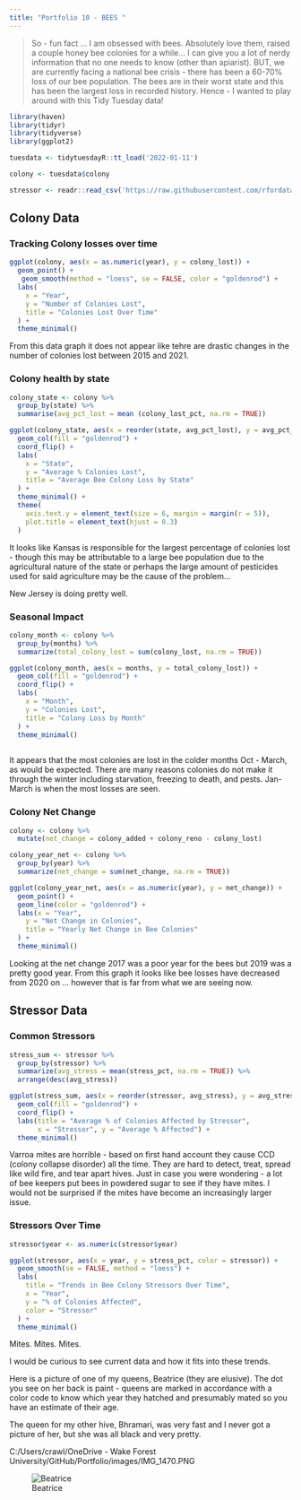 ```yaml
---
title: "Portfolio 10 - BEES "
---
```


> So - fun fact ... I am obsessed with bees. Absolutely love them, raised a couple honey bee colonies for a while... I can give you a lot of nerdy information that no one needs to know (other than apiarist). BUT, we are currently facing a national bee crisis - there has been a 60-70% loss of our bee population. The bees are in their worst state and this has been the largest loss in recorded history. Hence - I wanted to play around with this Tidy Tuesday data!


```r
library(haven)
library(tidyr)
library(tidyverse)
library(ggplot2)
```

```r

tuesdata <- tidytuesdayR::tt_load('2022-01-11')

colony <- tuesdata$colony

```

```r
stressor <- readr::read_csv('https://raw.githubusercontent.com/rfordatascience/tidytuesday/main/data/2022/2022-01-11/stressor.csv')

```
## Colony Data 

### Tracking Colony losses over time 

```r
ggplot(colony, aes(x = as.numeric(year), y = colony_lost)) +
  geom_point() + 
   geom_smooth(method = "loess", se = FALSE, color = "goldenrod") +
  labs(
    x = "Year",
    y = "Number of Colonies Lost",
    title = "Colonies Lost Over Time"
  ) +
  theme_minimal()
```
From this data graph it does not appear like tehre are drastic changes in the number of colonies lost between 2015 and 2021. 

### Colony health by state
```r
colony_state <- colony %>%  
  group_by(state) %>% 
  summarise(avg_pct_lost = mean (colony_lost_pct, na.rm = TRUE))
```

```r
ggplot(colony_state, aes(x = reorder(state, avg_pct_lost), y = avg_pct_lost)) +
  geom_col(fill = "goldenrod") +
  coord_flip() +
  labs(
    x = "State",
    y = "Average % Colonies Lost",
    title = "Average Bee Colony Loss by State"
  ) +
  theme_minimal() +  
  theme(
    axis.text.y = element_text(size = 6, margin = margin(r = 5)),
    plot.title = element_text(hjust = 0.3)
  )
```
It looks like Kansas is responsible for the largest percentage of colonies lost - though this may be attributable to a large bee population due to the agricultural nature of the state or perhaps the large amount of pesticides used for said agriculture may be the cause of the problem... 

New Jersey is doing pretty well. 

### Seasonal Impact

```r
colony_month <- colony %>%
  group_by(months) %>%
  summarize(total_colony_lost = sum(colony_lost, na.rm = TRUE))
```

```r
ggplot(colony_month, aes(x = months, y = total_colony_lost)) +
  geom_col(fill = "goldenrod") +
  coord_flip() +
  labs(
    x = "Month",
    y = "Colonies Lost",
    title = "Colony Loss by Month"
  ) +
  theme_minimal() 
  
```

It appears that the most colonies are lost in the colder months Oct - March, as would be expected. There are many reasons colonies do not make it through the winter including starvation, freezing to death, and pests. Jan-March is when the most losses are seen. 

### Colony Net Change 
```r
colony <- colony %>%
  mutate(net_change = colony_added + colony_reno - colony_lost)

```


```r
colony_year_net <- colony %>%
  group_by(year) %>%
  summarize(net_change = sum(net_change, na.rm = TRUE))
```

```r

ggplot(colony_year_net, aes(x = as.numeric(year), y = net_change)) +
  geom_point() + 
  geom_line(color = "goldenrod") +
  labs(x = "Year",
    y = "Net Change in Colonies",
    title = "Yearly Net Change in Bee Colonies"
  ) +
  theme_minimal()

```

Looking at the net change 2017 was a poor year for the bees but 2019 was a pretty good year. From this graph it looks like bee losses have decreased from 2020 on ... however that is far from what we are seeing now. 

## Stressor Data 

### Common Stressors 

```r
stress_sum <- stressor %>%  
  group_by(stressor) %>% 
  summarize(avg_stress = mean(stress_pct, na.rm = TRUE)) %>% 
  arrange(desc(avg_stress))
```

```r
ggplot(stress_sum, aes(x = reorder(stressor, avg_stress), y = avg_stress)) +
  geom_col(fill = "goldenrod") +
  coord_flip() +
  labs(title = "Average % of Colonies Affected by Stressor",
       x = "Stressor", y = "Average % Affected") +
  theme_minimal()
```
Varroa mites are horrible - based on first hand account they cause CCD (colony collapse disorder) all the time. They are hard to detect, treat, spread like wild fire, and tear apart hives. Just in case you were wondering - a lot of bee keepers put bees in powdered sugar to see if they have mites. I would not be surprised if the mites have become an increasingly larger issue. 

### Stressors Over Time 

```r
stressor$year <- as.numeric(stressor$year)
```

```r

ggplot(stressor, aes(x = year, y = stress_pct, color = stressor)) +
  geom_smooth(se = FALSE, method = "loess") +
  labs(
    title = "Trends in Bee Colony Stressors Over Time",
    x = "Year",
    y = "% of Colonies Affected",
    color = "Stressor"
  ) +
  theme_minimal()
```

Mites. Mites. Mites.

I would be curious to see current data and how it fits into these trends. 

Here is a picture of one of my queens, Beatrice (they are elusive). The dot you see on her back is paint - queens are marked in accordance with a color code to know which year they hatched and presumably mated so you have an estimate of their age. 

The queen for my other hive, Bhramari, was very fast and I never got a picture of her, but she was all black and very pretty. 

C:/Users/crawl/OneDrive - Wake Forest University/GitHub/Portfolio/images/IMG_1470.PNG

![Beatrice](images/IMG_1470.PNG)



